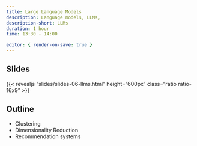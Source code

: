 ```yaml
---
title: Large Language Models 
description: Language models, LLMs, 
description-short: LLMs 
duration: 1 hour
time: 13:30 - 14:00

editor: { render-on-save: true }
---
```


## Slides

{{< revealjs "slides/slides-06-llms.html" height="600px" class="ratio ratio-16x9" >}}


## Outline

- Clustering
- Dimensionality Reduction 
- Recommendation systems

